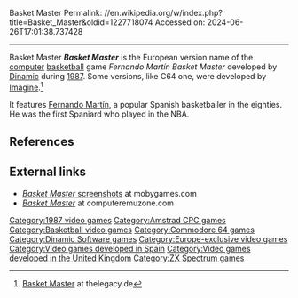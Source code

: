 Basket Master
Permalink: //en.wikipedia.org/w/index.php?title=Basket_Master&oldid=1227718074
Accessed on: 2024-06-26T17:01:38.737428



------
Basket Master
{{Short description|1987 video game}}
{{Use dmy dates|date=October 2018}}
{{one source|date=October 2018}}
{{Infobox video game
| collapsible = 
| state = 
| italic title = 
| title = Basket Master
| image = Basket Master.jpg
| alt = 
| caption = 
| developer = [[Dinamic]], [[Imagine Software|Imagine]]
| publisher = [[Dinamic]], [[Imagine Software|Imagine]]
| series = 
| engine = 
| platforms = [[Windows]], [[Commodore 64]], [[ZX Spectrum]]
| released = 1987
| genre = 
| modes = 
}}
'''''Basket Master''''' is the European version name of the [[computer game|computer]] [[basketball]] game ''Fernando Martín Basket Master'' developed by [[Dinamic]] during [[1987 in video gaming|1987]]. Some versions, like C64 one, were developed by [[Imagine Software|Imagine]].<ref>[http://www.thelegacy.de/Museum/4802/ Basket Master] {{Webarchive|url=https://web.archive.org/web/20080218030224/http://www.thelegacy.de/Museum/4802/ |date=18 February 2008}} at thelegacy.de</ref>

It features [[Fernando Martín Espina|Fernando Martín]], a popular Spanish basketballer in the eighties. He was the first Spaniard who played in the NBA.

==References==
{{reflist}}

==External links==
* [http://www.mobygames.com/game/cpc/fernando-martn-basket-master/screenshots ''Basket Master'' screenshots] at mobygames.com
* [http://computeremuzone.com/ficha.php?id=143 ''Basket Master''] at computeremuzone.com

[[Category:1987 video games]]
[[Category:Amstrad CPC games]]
[[Category:Basketball video games]]
[[Category:Commodore 64 games]]
[[Category:Dinamic Software games]]
[[Category:Europe-exclusive video games]]
[[Category:Video games developed in Spain]]
[[Category:Video games developed in the United Kingdom]]
[[Category:ZX Spectrum games]]

{{Basketball-videogame-stub}}
